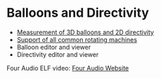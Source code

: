 # Balloons and Directivity

- [Measurement of 3D balloons and 2D directivity](/en/help/adda/polar-response.mdx)
- [Support of all common rotating machines](/en/help/adda/turn-table-setup.mdx)
- Balloon editor and viewer
- Directivity editor and viewer

Four Audio ELF video: [Four Audio Website](https://www.four-audio.com/en/products/elf/)